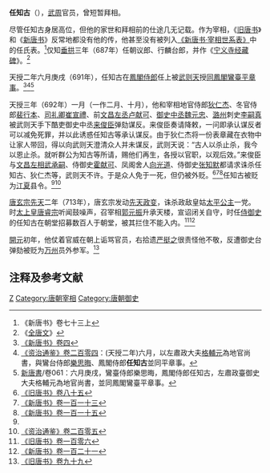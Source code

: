 '''任知古'''（{{bd|7世纪||8世纪|catIdx=R}}），[[武周|武周]]官员，曾短暂拜相。

尽管任知古身居高位，但他的家世和拜相前的仕途几无记载。作为宰相，《[[旧唐书|旧唐书]]》和《[[新唐书|新唐书]]》反常地都没有他的传，他甚至没有被列入[[新唐書宰相世系表|《新唐书·宰相世系表》]]中的任氏表。<ref>《新唐书》卷七十三上</ref>仅知[[垂拱|垂拱]]三年（687年）任朝议郎、行麟台郎，并作《[[:s:宁义寺经藏碑|宁义寺经藏碑]]》。<ref>《[[全唐文|全唐文]]》</ref>

天授二年六月庚戌（691年），任知古在[[鳳閣侍郎|鳳閣侍郎]]任上被[[武则天|武则天]]授[[同鳳閣鸞臺平章事|同鳳閣鸞臺平章事]]。<ref name=NBT4>[[:s:新唐书/卷4|《新唐书》卷四]]</ref><ref>[[:s:資治通鑑/卷204|《资治通鉴》卷二百零四]]：(天授二年)六月，以左肅政大夫[[格輔元|格輔元]]為地官尚書，與鸞台侍郎[[樂思晦|樂思晦]]、鳳閣侍郎'''任知古'''並同平章事。</ref><ref>[[新唐書|新唐書]]/卷061：六月庚戌，鸞臺侍郎樂思晦，鳳閣侍郎任知古，左肅政臺御史大夫格輔元為地官尚書，並同鳳閣鸞臺平章事。</ref>

天授三年（692年）一月（一作二月、十月），他和宰相地官侍郎[[狄仁杰|狄仁杰]]、冬官侍郎[[裴行本|裴行本]]、[[司礼卿|司礼卿]][[崔宣禮|崔宣禮]]、前[[文昌左丞|文昌左丞]][[卢献可|卢献可]]、[[御史中丞|御史中丞]][[魏元忠|魏元忠]]、[[潞州|潞州]]刺史[[李嗣真|李嗣真]]被武则天手下酷吏御史中丞[[来俊臣|来俊臣]]弹劾谋反。来俊臣奏请降敕，一问即承认谋反者可以减免死罪，并以此诱惑任知古等承认谋反。由于狄仁杰将一份表章藏在衣物中让家人带回，得以向武则天澄清众人并未谋反，武则天说：“古人以杀止杀，我今以恩止杀。就听群公为知古等所请，赐他们再生，各授以官职，以观后效。”来俊臣与[[文昌左相|文昌左相]][[武承嗣|武承嗣]]、侍御史[[霍献可|霍献可]]、凤阁舍人[[向光道|向光道]]、侍御史[[张知默|张知默]]都请求诛杀任知古、狄仁杰等，武则天不许。于是众人免于一死，但仍被外贬。<ref>[[:s:旧唐书/卷85|《旧唐书》卷八十五]]</ref><ref>[[:s:新唐书/卷113|《新唐书》卷一百一十三]]</ref><ref>[[:s:新唐书/卷115|《新唐书》卷一百一十五]]</ref>任知古被贬为[[江夏|江夏]]县令。<ref name=NBT4/><ref>[[:s:資治通鑑/卷205|《资治通鉴》卷二百零五]]</ref>

[[唐玄宗|唐玄宗]][[先天_(年号)|先天]]二年（713年），唐玄宗发动[[先天政变|先天政变]]，诛杀政敌皇姑[[太平公主|太平公主]]一党。时[[太上皇|太上皇]][[唐睿宗|唐睿宗]]听闻鼓噪声，召宰相[[郭元振|郭元振]]升承天楼，宣诏闭关自守，时任[[侍御史|侍御史]]的任知古在朝堂招募数百人于朝堂，被其拦住不能入内。<ref>[[:s:旧唐书/卷106|《旧唐书》卷一百零六]]</ref><ref>[[:s:新唐书/卷121|《新唐书》卷一百二十一]]</ref>

[[開元|開元]]初年，他仗着官威在朝上诟骂官员，右拾遗[[严挺之|严挺之]]很责怪他不敬，反遭御史台弹劾被贬为[[万州|万州]]员外参军。<ref>[[:s:旧唐书/卷99|《旧唐书》卷九十九]]</ref>

== 注释及参考文献 ==
{{reflist}}

{{DEFAULTSORT:R}}
[[Category:任姓|Z]]
[[Category:唐朝宰相|Category:唐朝宰相]]
[[Category:唐朝御史|Category:唐朝御史]]